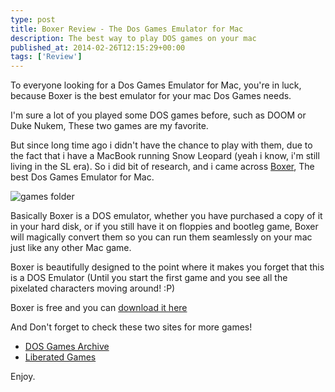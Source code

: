 ```yaml
---
type: post
title: Boxer Review - The Dos Games Emulator for Mac
description: The best way to play DOS games on your mac
published_at: 2014-02-26T12:15:29+00:00
tags: ['Review']
---
```


To everyone looking for a Dos Games Emulator for Mac, you're in luck, because Boxer is the best emulator for your mac Dos Games needs.

I'm sure a lot of you played some DOS games before, such as DOOM or Duke Nukem, These two games are my favorite.

But since long time ago i didn't have the chance to play with them, due to the fact that i have a MacBook running Snow Leopard (yeah i know, i'm still living in the SL era).
So i did bit of research, and i came across [Boxer](http://boxerapp.com/), The best Dos Games Emulator for Mac.

![games folder](./_assets/gamesfolder.png)

Basically Boxer is a DOS emulator, whether you have purchased a copy of it in your hard disk, or if you still have it on&nbsp;floppies and bootleg game, Boxer will magically convert them so you can run them seamlessly on your mac just like any other Mac game.

Boxer is beautifully designed to the point where it makes you forget that this is a DOS Emulator (Until you start the first game and you see all the pixelated characters moving around! :P)

Boxer is free and you can [download it here](http://boxerapp.com/download/latest)

And Don't forget to check these two sites for more games!

- [DOS Games Archive][2]
- [Liberated Games][3]

Enjoy.

[2]: http://www.dosgamesarchive.com/
[3]: http://www.liberatedgames.com/
